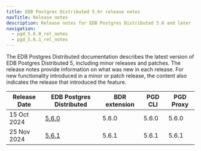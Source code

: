 ```yaml
---
title: EDB Postgres Distributed 5.6+ release notes
navTitle: Release notes
description: Release notes for EDB Postgres Distributed 5.6 and later
navigation:
  - pgd_5.6.0_rel_notes
  - pgd_5.6.1_rel_notes
---
```



The EDB Postgres Distributed documentation describes the latest version of EDB Postgres Distributed 5, including minor releases and patches. The release notes provide information on what was new in each release. For new functionality introduced in a minor or patch release, the content also indicates the release that introduced the feature.


| Release Date | EDB Postgres Distributed | BDR extension | PGD CLI | PGD Proxy |
|---|---|---|---|---|
| 15 Oct 2024 | [5.6.0](./pgd_5.6.0_rel_notes) | 5.6.0 | 5.6.0 | 5.6.0 |
| 25 Nov 2024 | [5.6.1](./pgd_5.6.1_rel_notes) | 5.6.1 | 5.6.1 | 5.6.1 |
